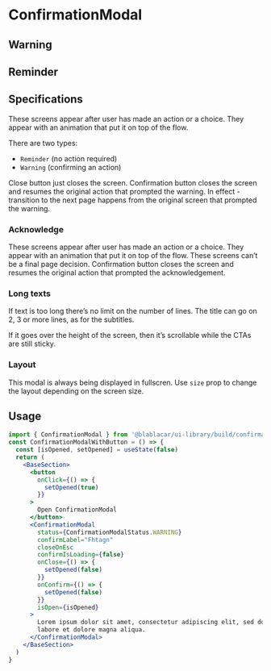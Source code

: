

<Meta title="Screens|ConfirmationModal" />

# **ConfirmationModal**

## Warning

<Preview>
  <Story name="Reminder">
    <Div>
      <ConfirmationModalWithButton status={ConfirmationModalStatus.REMINDER} />
    </Div>
  </Story>
</Preview>

## Reminder

<Preview>
  <Story name="Warning">
    <Div>
      <ConfirmationModalWithButton status={ConfirmationModalStatus.WARNING} />
    </Div>
  </Story>
</Preview>

## Specifications

These screens appear after user has made an action or a choice. They appear with an animation that put it on top of the flow.

There are two types:

- `Reminder` (no action required)
- `Warning` (confirming an action)

Close button just closes the screen.
Confirmation button closes the screen and resumes the original action that prompted the warning.
In effect - transition to the next page happens from the original screen that prompted the warning.

### Acknowledge

These screens appear after user has made an action or a choice. They appear with an animation that put it on top of the flow.
These screens can’t be a final page decision.
Confirmation button closes the screen and resumes the original action that prompted the acknowledgement.

### Long texts

If text is too long there’s no limit on the number of lines. The title can go on 2, 3 or more lines, as for the subtitles.

If it goes over the height of the screen, then it’s scrollable while the CTAs are still sticky.

### Layout

This modal is always being displayed in fullscren. Use `size` prop to change the layout depending on the screen size.

## Usage

```jsx
import { ConfirmationModal } from '@blablacar/ui-library/build/confirmationModal'
const ConfirmationModalWithButton = () => {
  const [isOpened, setOpened] = useState(false)
  return (
    <BaseSection>
      <button
        onClick={() => {
          setOpened(true)
        }}
      >
        Open ConfirmationModal
      </button>
      <ConfirmationModal
        status={ConfirmationModalStatus.WARNING}
        confirmLabel="Fhtagn"
        closeOnEsc
        confirmIsLoading={false}
        onClose={() => {
          setOpened(false)
        }}
        onConfirm={() => {
          setOpened(false)
        }}
        isOpen={isOpened}
      >
        Lorem ipsum dolor sit amet, consectetur adipiscing elit, sed do eiusmod tempor incididunt ut
        labore et dolore magna aliqua.
      </ConfirmationModal>
    </BaseSection>
  )
}
```

<Props of={ConfirmationModal} />
